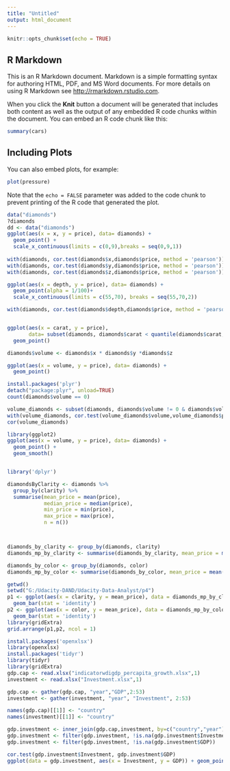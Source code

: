 ---
title: "Untitled"
output: html_document
---

```{r setup, include=FALSE}
knitr::opts_chunk$set(echo = TRUE)
```

## R Markdown

This is an R Markdown document. Markdown is a simple formatting syntax for authoring HTML, PDF, and MS Word documents. For more details on using R Markdown see <http://rmarkdown.rstudio.com>.

When you click the **Knit** button a document will be generated that includes both content as well as the output of any embedded R code chunks within the document. You can embed an R code chunk like this:

```{r cars}
summary(cars)
```

## Including Plots

You can also embed plots, for example:

```{r pressure, echo=FALSE}
plot(pressure)
```

Note that the `echo = FALSE` parameter was added to the code chunk to prevent printing of the R code that generated the plot.
```{r}
data("diamonds")
?diamonds
dd <- data("diamonds")
ggplot(aes(x = x, y = price), data= diamonds) +
  geom_point() +
  scale_x_continuous(limits = c(0,9),breaks = seq(0,9,1))
  
with(diamonds, cor.test(diamonds$x,diamonds$price, method = 'pearson'))
with(diamonds, cor.test(diamonds$y,diamonds$price, method = 'pearson'))
with(diamonds, cor.test(diamonds$z,diamonds$price, method = 'pearson'))

ggplot(aes(x = depth, y = price), data= diamonds) +
  geom_point(alpha = 1/100)+
  scale_x_continuous(limits = c(55,70), breaks = seq(55,70,2))

with(diamonds, cor.test(diamonds$depth,diamonds$price, method = 'pearson'))


ggplot(aes(x = carat, y = price), 
       data= subset(diamonds, diamonds$carat < quantile(diamonds$carat, probs = 0.99))) +
  geom_point()

diamonds$volume <- diamonds$x * diamonds$y *diamonds$z

ggplot(aes(x = volume, y = price), data= diamonds) +
  geom_point()

install.packages('plyr')
detach("package:plyr", unload=TRUE)
count(diamonds$volume == 0)

volume_diamonds <- subset(diamonds, diamonds$volume != 0 & diamonds$volume < 800)
with(volume_diamonds, cor.test(volume_diamonds$volume,volume_diamonds$price, method = 'pearson'))
cor(volume_diamonds)

library(ggplot2)
ggplot(aes(x = volume, y = price), data= diamonds) +
  geom_point() +
  geom_smooth()


library('dplyr')

diamondsByClarity <- diamonds %>%
  group_by(clarity) %>%
  summarise(mean_price = mean(price),
            median_price = median(price),
            min_price = min(price),
            max_price = max(price),
            n = n())



diamonds_by_clarity <- group_by(diamonds, clarity)
diamonds_mp_by_clarity <- summarise(diamonds_by_clarity, mean_price = mean(price))

diamonds_by_color <- group_by(diamonds, color)
diamonds_mp_by_color <- summarise(diamonds_by_color, mean_price = mean(price))

getwd()
setwd("G:/Udacity-DAND/Udacity-Data-Analyst/p4")
p1 <- ggplot(aes(x = clarity, y = mean_price), data = diamonds_mp_by_clarity) +
  geom_bar(stat = 'identity')
p2 <- ggplot(aes(x = color, y = mean_price), data = diamonds_mp_by_color) +
  geom_bar(stat = 'identity')
library(gridExtra)
grid.arrange(p1,p2, ncol = 1)
```
```{r}
install.packages('openxlsx')
library(openxlsx)
install.packages('tidyr')
library(tidyr)
library(gridExtra)
gdp.cap <- read.xlsx("indicatorwdigdp_percapita_growth.xlsx",1)
investment <- read.xlsx("Investment.xlsx",1)

gdp.cap <- gather(gdp.cap, "year","GDP",2:53)
investment <- gather(investment, "year", "Investment", 2:53)

names(gdp.cap)[[1]] <- "country"
names(investment)[[1]] <- "country"

gdp.investment <- inner_join(gdp.cap,investment, by=c("country","year"))
gdp.investment <- filter(gdp.investment, !is.na(gdp.investment$Investment))
gdp.investment <- filter(gdp.investment, !is.na(gdp.investment$GDP))

cor.test(gdp.investment$Investment, gdp.investment$GDP)
ggplot(data = gdp.investment, aes(x = Investment, y = GDP)) + geom_point(alpha = 1/5) + stat_smooth(method = lm, formula = y ~ x)
```

